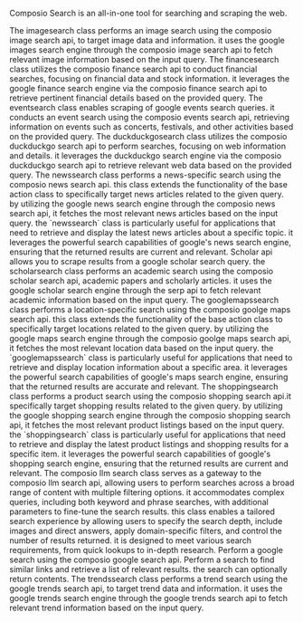 Composio Search is an all-in-one tool for searching and scraping the web.

<Accordion title="Composio Image Search">
The imagesearch class performs an image search using the composio image search api, to target image data and information. it uses the google images search engine through the composio image search api to fetch relevant image information based on the input query.
</Accordion>

<Accordion title="Composio Finance Search">
The financesearch class utilizes the composio finance search api to conduct financial searches, focusing on financial data and stock information. it leverages the google finance search engine via the composio finance search api to retrieve pertinent financial details based on the provided query.
</Accordion>

<Accordion title="Composio Google Events Search">
The eventsearch class enables scraping of google events search queries. it conducts an event search using the composio events search api, retrieving information on events such as concerts, festivals, and other activities based on the provided query.
</Accordion>

<Accordion title="Composio DuckDuckGo Search">
The duckduckgosearch class utilizes the composio duckduckgo search api to perform searches, focusing on web information and details. it leverages the duckduckgo search engine via the composio duckduckgo search api to retrieve relevant web data based on the provided query.
</Accordion>

<Accordion title="Composio News Search">
The newssearch class performs a news-specific search using the composio news search api. this class extends the functionality of the base action class to specifically target news articles related to the given query. by utilizing the google news search engine through the composio news search api, it fetches the most relevant news articles based on the input query. the `newssearch` class is particularly useful for applications that need to retrieve and display the latest news articles about a specific topic. it leverages the powerful search capabilities of google's news search engine, ensuring that the returned results are current and relevant.
</Accordion>

<Accordion title="Composio Scholar Search">
Scholar api allows you to scrape results from a google scholar search query. the scholarsearch class performs an academic search using the composio scholar search api, academic papers and scholarly articles. it uses the google scholar search engine through the serp api to fetch relevant academic information based on the input query.
</Accordion>

<Accordion title="Composio Google Maps Search">
The googlemapssearch class performs a location-specific search using the composio goolge maps search api. this class extends the functionality of the base action class to specifically target locations related to the given query. by utilizing the google maps search engine through the composio goolge maps search api, it fetches the most relevant location data based on the input query. the `googlemapssearch` class is particularly useful for applications that need to retrieve and display location information about a specific area. it leverages the powerful search capabilities of google's maps search engine, ensuring that the returned results are accurate and relevant.
</Accordion>

<Accordion title="Composio Shopping Search">
The shoppingsearch class performs a product search using the composio shopping search api.it specifically target shopping results related to the given query. by utilizing the google shopping search engine through the composio shopping search api, it fetches the most relevant product listings based on the input query. the `shoppingsearch` class is particularly useful for applications that need to retrieve and display the latest product listings and shopping results for a specific item. it leverages the powerful search capabilities of google's shopping search engine, ensuring that the returned results are current and relevant.
</Accordion>

<Accordion title="Composio LLM Search">
The composio llm search class serves as a gateway to the composio llm search api, allowing users to perform searches across a broad range of content with multiple filtering options. it accommodates complex queries, including both keyword and phrase searches, with additional parameters to fine-tune the search results. this class enables a tailored search experience by allowing users to specify the search depth, include images and direct answers, apply domain-specific filters, and control the number of results returned. it is designed to meet various search requirements, from quick lookups to in-depth research.
</Accordion>

<Accordion title="Composio Google Search">
Perform a google search using the composio google search api.
</Accordion>

<Accordion title="Composio Similarlinks">
Perform a search to find similar links and retrieve a list of relevant results. the search can optionally return contents.
</Accordion>

<Accordion title="Composio Trends Search">
The trendssearch class performs a trend search using the google trends search api, to target trend data and information. it uses the google trends search engine through the google trends search api to fetch relevant trend information based on the input query.
</Accordion>

